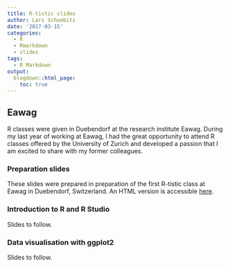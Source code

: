 ```yaml
---
title: R-tistic slides
author: Lars Schoebitz
date: '2017-03-15'
categories:
  - R
  - Rmarkdown
  - slides
tags:
  - R Markdown
output:
  blogdown::html_page:
    toc: true
---
```


## Eawag

R classes were given in Duebendorf at the research institute Eawag. During my last year of working at Eawag, I had the great opportunity to attend R classes offered by the University of Zurich and developed a passion that I am excited to share with my former colleagues.

### Preparation slides

These slides were prepared in preparation of the first R-tistic class at Eawag in Duebendorf, Switzerland. An HTML version is accessible [here](http://bit.ly/2nnt9cw).

<script async class="speakerdeck-embed" data-id="2fa5835483ff4a1580f8f63fb3b1910a" data-ratio="1.77777777777778" src="//speakerdeck.com/assets/embed.js"></script>

### Introduction to R and R Studio

Slides to follow.

###  Data visualisation with ggplot2

Slides to follow.